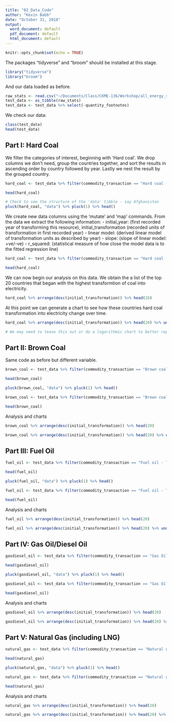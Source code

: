 ```yaml
---
title: "02_Data_Code"
author: "Kevin Babb"
date: "October 31, 2018"
output:
  word_document: default
  pdf_document: default
  html_document: default
---
```


```r
knitr::opts_chunk$set(echo = TRUE)
```


The packages "tidyverse" and "broom" should be installed at this stage.
```r

library("tidyverse")
library("broom")

```


And our data loaded as before.
```r

raw_stats <- read.csv("~/Documents/Class/CKME-136/Workshop/all_energy_statistics.csv")
test_data <- as_tibble(raw_stats)
test_data <- test_data %>% select(-quantity_footnotes)

```


We check our data:
```r

class(test_data)
head(test_data)

```


Part I: Hard Coal
--------------------

We filter the categories of interest, beginning with 'Hard coal'.
We drop columns we don't need, group the countries together, and sort the results in ascending order by country followed by year.
Lastly we nest the result by the grouped country.
```r

hard_coal <- test_data %>% filter(commodity_transaction == "Hard coal - transformation in electricity, CHP and heat plants") %>% select(-commodity_transaction, -category) %>% group_by(country_or_area) %>% arrange(country_or_area, year) %>% nest()

head(hard_coal)

# Check to see the structure of the 'data' tibble - say Afghanistan
pluck(hard_coal, "data") %>% pluck(1) %>% head()

```



We create new data columns using the 'mutate' and 'map' commands. From the data we extract the following information: 
- initial_year: (first recorded year of transforming this resource), initial_transformation (recorded units of transformation in first recorded year)
- linear model: (derived linear model of transformation units as described by year)
- slope: (slope of linear model: +ve/-ve)
- r_squared: (statistical measure of how close the model data is to the fitted regression line)
```r

hard_coal <- test_data %>% filter(commodity_transaction == "Hard coal - transformation in electricity, CHP and heat plants") %>% select(-commodity_transaction, -category) %>% group_by(country_or_area) %>% arrange(country_or_area, year) %>% nest() %>% mutate(initial_year = map_int((map(data, "year")), 1), initial_transformation = map_dbl((map(data, "quantity")), 1), model = map(data, ~lm(quantity ~ year, data =  .)), slope = map_dbl(model, ~pluck(coef(.), "year")), r_squared = map_dbl(model, ~pluck(glance(.), "r.squared")) )

head(hard_coal)

```

We can now begin our analysis on this data. We obtain the a list of the top 20 countries that began with the highest transformtion of coal into electricity.
```r

hard_coal %>% arrange(desc(initial_transformation)) %>% head(20)

```


At this point we can generate a chart to see how these countries hard coal transformation into electricity change over time.
```r

hard_coal %>% arrange(desc(initial_transformation)) %>% head(20) %>% unnest(data) %>% ggplot(country_or_area, mapping = aes(x = year, y = quantity)) + geom_line(mapping = aes(color = country_or_area))

# We may need to tease this out or do a logarithmic chart to better represent this data.

```



Part II: Brown Coal
----------------------

Same code as before but different variable.
```r

brown_coal <- test_data %>% filter(commodity_transaction == "Brown coal - Transformation in electricity, CHP and heat plants") %>% select(-commodity_transaction, -category) %>% group_by(country_or_area) %>% arrange(country_or_area, year) %>% nest()

head(brown_coal)

pluck(brown_coal, "data") %>% pluck(1) %>% head()

brown_coal <- test_data %>% filter(commodity_transaction == "Brown coal - Transformation in electricity, CHP and heat plants") %>% select(-commodity_transaction, -category) %>% group_by(country_or_area) %>% arrange(country_or_area, year) %>% nest() %>% mutate(initial_year = map_int((map(data, "year")), 1), initial_transformation = map_dbl((map(data, "quantity")), 1), model = map(data, ~lm(quantity ~ year, data =  .)), slope = map_dbl(model, ~pluck(coef(.), "year")), r_squared = map_dbl(model, ~pluck(glance(.), "r.squared")) )

head(brown_coal)

```


Analysis and charts
```r
brown_coal %>% arrange(desc(initial_transformation)) %>% head(20)

brown_coal %>% arrange(desc(initial_transformation)) %>% head(20) %>% unnest(data) %>% ggplot(country_or_area, mapping = aes(x = year, y = quantity)) + geom_line(mapping = aes(color = country_or_area))
```



Part III: Fuel Oil
---------------------

```r

fuel_oil <- test_data %>% filter(commodity_transaction == "Fuel oil - Transformation in electricity, CHP and heat plants") %>% select(-commodity_transaction, -category) %>% group_by(country_or_area) %>% arrange(country_or_area, year) %>% nest()

head(fuel_oil)

pluck(fuel_oil, "data") %>% pluck(1) %>% head()

fuel_oil <- test_data %>% filter(commodity_transaction == "Fuel oil - Transformation in electricity, CHP and heat plants") %>% select(-commodity_transaction, -category) %>% group_by(country_or_area) %>% arrange(country_or_area, year) %>% nest() %>% mutate(initial_year = map_int((map(data, "year")), 1), initial_transformation = map_dbl((map(data, "quantity")), 1), model = map(data, ~lm(quantity ~ year, data =  .)), slope = map_dbl(model, ~pluck(coef(.), "year")), r_squared = map_dbl(model, ~pluck(glance(.), "r.squared")) )

head(fuel_oil)

```


Analysis and charts
```r
fuel_oil %>% arrange(desc(initial_transformation)) %>% head(20)

fuel_oil %>% arrange(desc(initial_transformation)) %>% head(20) %>% unnest(data) %>% ggplot(country_or_area, mapping = aes(x = year, y = quantity)) + geom_line(mapping = aes(color = country_or_area))
```


Part IV: Gas Oil/Diesel Oil
-------------------------------
```r

gasdiesel_oil <- test_data %>% filter(commodity_transaction == "Gas Oil/ Diesel Oil - Transformation in electricity, CHP and heat plants") %>% select(-commodity_transaction, -category) %>% group_by(country_or_area) %>% arrange(country_or_area, year) %>% nest()

head(gasdiesel_oil)

pluck(gasdiesel_oil, "data") %>% pluck(1) %>% head()

gasdiesel_oil <- test_data %>% filter(commodity_transaction == "Gas Oil/ Diesel Oil - Transformation in electricity, CHP and heat plants") %>% select(-commodity_transaction, -category) %>% group_by(country_or_area) %>% arrange(country_or_area, year) %>% nest() %>% mutate(initial_year = map_int((map(data, "year")), 1), initial_transformation = map_dbl((map(data, "quantity")), 1), model = map(data, ~lm(quantity ~ year, data =  .)), slope = map_dbl(model, ~pluck(coef(.), "year")), r_squared = map_dbl(model, ~pluck(glance(.), "r.squared")) )

head(gasdiesel_oil)

```


Analysis and charts
```r
gasdiesel_oil %>% arrange(desc(initial_transformation)) %>% head(20)

gasdiesel_oil %>% arrange(desc(initial_transformation)) %>% head(20) %>% unnest(data) %>% ggplot(country_or_area, mapping = aes(x = year, y = quantity)) + geom_line(mapping = aes(color = country_or_area))
```



Part V: Natural Gas (including LNG)
---------------------------------------
```r

natural_gas <- test_data %>% filter(commodity_transaction == "Natural gas (including LNG) - transformation in electricity, CHP and heat plants") %>% select(-commodity_transaction, -category) %>% group_by(country_or_area) %>% arrange(country_or_area, year) %>% nest()

head(natural_gas)

pluck(natural_gas, "data") %>% pluck(1) %>% head()

natural_gas <- test_data %>% filter(commodity_transaction == "Natural gas (including LNG) - transformation in electricity, CHP and heat plants") %>% select(-commodity_transaction, -category) %>% group_by(country_or_area) %>% arrange(country_or_area, year) %>% nest() %>% mutate(initial_year = map_int((map(data, "year")), 1), initial_transformation = map_dbl((map(data, "quantity")), 1), model = map(data, ~lm(quantity ~ year, data =  .)), slope = map_dbl(model, ~pluck(coef(.), "year")), r_squared = map_dbl(model, ~pluck(glance(.), "r.squared")) )

head(natural_gas)

```


Analysis and charts
```r
natural_gas %>% arrange(desc(initial_transformation)) %>% head(20)

natural_gas %>% arrange(desc(initial_transformation)) %>% head(20) %>% unnest(data) %>% ggplot(country_or_area, mapping = aes(x = year, y = quantity)) + geom_line(mapping = aes(color = country_or_area))
```


